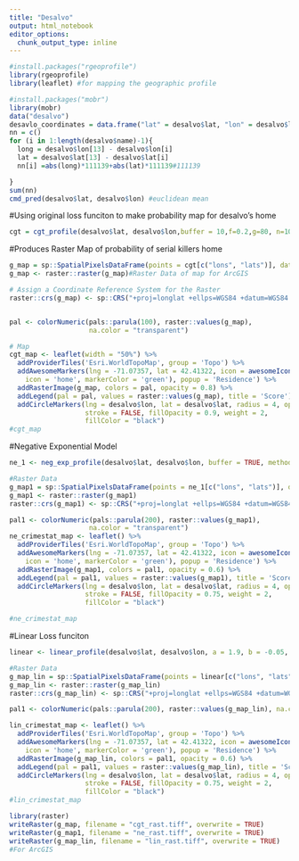 ```yaml
---
title: "Desalvo"
output: html_notebook
editor_options: 
  chunk_output_type: inline
---
```


```r
#install.packages("rgeoprofile")
library(rgeoprofile)
library(leaflet) #for mapping the geographic profile

```



```r
#install.packages("mobr")
library(mobr)
data("desalvo")
desavlo_coordinates = data.frame("lat" = desalvo$lat, "lon" = desalvo$lon)
nn = c()
for (i in 1:length(desalvo$name)-1){
  long = desalvo$lon[13] - desalvo$lon[i]
  lat = desalvo$lat[13] - desalvo$lat[i]
  nn[i] =abs(long)*111139+abs(lat)*111139#111139

}
sum(nn)
cmd_pred(desalvo$lat, desalvo$lon) #euclidean mean

```

#Using original loss funciton to make probability map for desalvo's home
```r
cgt = cgt_profile(desalvo$lat, desalvo$lon,buffer = 10,f=0.2,g=80, n=100)
```

#Produces Raster Map of probability of serial killers home
```r
g_map = sp::SpatialPixelsDataFrame(points = cgt[c("lons", "lats")], data = cgt)
g_map <- raster::raster(g_map)#Raster Data of map for ArcGIS

# Assign a Coordinate Reference System for the Raster
raster::crs(g_map) <- sp::CRS("+proj=longlat +ellps=WGS84 +datum=WGS84 +no_defs")


pal <- colorNumeric(pals::parula(100), raster::values(g_map),
                    na.color = "transparent")

# Map 
cgt_map <- leaflet(width = "50%") %>%
  addProviderTiles('Esri.WorldTopoMap', group = 'Topo') %>%
  addAwesomeMarkers(lng = -71.07357, lat = 42.41322, icon = awesomeIcons(
    icon = 'home', markerColor = 'green'), popup = 'Residence') %>%
  addRasterImage(g_map, colors = pal, opacity = 0.8) %>%
  addLegend(pal = pal, values = raster::values(g_map), title = 'Score') %>%
  addCircleMarkers(lng = desalvo$lon, lat = desalvo$lat, radius = 4, opacity = 1,
                   stroke = FALSE, fillOpacity = 0.9, weight = 2,
                   fillColor = "black")
#cgt_map
```





#Negative Exponential Model

```r
ne_1 <- neg_exp_profile(desalvo$lat, desalvo$lon, buffer = TRUE, method = "custom",a=0.5,b=-0.2 ,n =3000)
```

```r
#Raster Data
g_map1 = sp::SpatialPixelsDataFrame(points = ne_1[c("lons", "lats")], data = ne_1)
g_map1 <- raster::raster(g_map1)
raster::crs(g_map1) <- sp::CRS("+proj=longlat +ellps=WGS84 +datum=WGS84 +no_defs")

pal1 <- colorNumeric(pals::parula(200), raster::values(g_map1),
                    na.color = "transparent")
ne_crimestat_map <- leaflet() %>%
  addProviderTiles('Esri.WorldTopoMap', group = 'Topo') %>%
  addAwesomeMarkers(lng = -71.07357, lat = 42.41322, icon = awesomeIcons(
    icon = 'home', markerColor = 'green'), popup = 'Residence') %>%
  addRasterImage(g_map1, colors = pal1, opacity = 0.6) %>%
  addLegend(pal = pal1, values = raster::values(g_map1), title = 'Score') %>%
  addCircleMarkers(lng = desalvo$lon, lat = desalvo$lat, radius = 4, opacity = 1,
                   stroke = FALSE, fillOpacity = 0.75, weight = 2,
                   fillColor = "black")

#ne_crimestat_map
```




#Linear Loss funciton
```r
linear <- linear_profile(desalvo$lat, desalvo$lon, a = 1.9, b = -0.05, n=3000)
```


```r
#Raster Data
g_map_lin = sp::SpatialPixelsDataFrame(points = linear[c("lons", "lats")], data = linear)
g_map_lin <- raster::raster(g_map_lin)
raster::crs(g_map_lin) <- sp::CRS("+proj=longlat +ellps=WGS84 +datum=WGS84 +no_defs")

pal1 <- colorNumeric(pals::parula(200), raster::values(g_map_lin), na.color = "transparent")

lin_crimestat_map <- leaflet() %>%
  addProviderTiles('Esri.WorldTopoMap', group = 'Topo') %>%
  addAwesomeMarkers(lng = -71.07357, lat = 42.41322, icon = awesomeIcons(
    icon = 'home', markerColor = 'green'), popup = 'Residence') %>%
  addRasterImage(g_map_lin, colors = pal1, opacity = 0.6) %>%
  addLegend(pal = pal1, values = raster::values(g_map_lin), title = 'Score') %>%
  addCircleMarkers(lng = desalvo$lon, lat = desalvo$lat, radius = 4, opacity = 1,
                   stroke = FALSE, fillOpacity = 0.75, weight = 2,
                   fillColor = "black")
#lin_crimestat_map
```


```r
library(raster)
writeRaster(g_map, filename = "cgt_rast.tiff", overwrite = TRUE)
writeRaster(g_map1, filename = "ne_rast.tiff", overwrite = TRUE)
writeRaster(g_map_lin, filename = "lin_rast.tiff", overwrite = TRUE)
#For ArcGIS

```


















